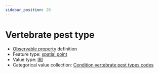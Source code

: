 ```yaml
---
sidebar_position: 20
---
```



# Vertebrate pest type

- [Observable property](/viewers/dawe-vocabs?uri=https://linked.data.gov.au/def/nrm/85d5f75c-776f-44a3-abe6-e71c695f1754) definition
- Feature type: [spatial point](http://linked.data.gov.au/def/tern-cv/13dec53e-1062-4060-9281-f133c8269afb)
- Value type: [IRI](https://w3id.org/tern/ontologies/tern/IRI)
- Categorical value collection: [Condition vertebrate pest types codes](/viewers/dawe-vocabs?uri=https://linked.data.gov.au/def/nrm/579449ad-4cea-4272-afa3-67f207941fb1)

<Example protocolModule="condition-vertebrate-pest-presence" observableProperty="https://linked.data.gov.au/def/nrm/85d5f75c-776f-44a3-abe6-e71c695f1754" />
